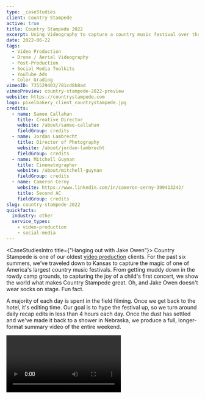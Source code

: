 ```yaml
---
type: _caseStudies
client: Country Stampede
active: true
title: Country Stampede 2022
excerpt: Using Videography to capture a country music festival over three days to help drive ticket sale conversions on Instagram.
date: 2022-06-22
tags:
  - Video Production
  - Drone / Aerial Videography
  - Post-Production
  - Social Media Toolkits
  - YouTube Ads
  - Color Grading
vimeoID: 735529403/781cd8b8ad
vimeoPreview: country-stampede-2022-preview
website: https://countrystampede.com
logo: pixelbakery_client_countrystampede.jpg
credits:
  - name: Samee Callahan
    title: Creative Director
    website: /about/samee-callahan
    fieldGroup: credits
  - name: Jordan Lambrecht
    title: Director of Photography
    website: /about/jordan-lambrecht
    fieldGroup: credits
  - name: Mitchell Guynan
    title: Cinematographer
    website: /about/mitchell-guynan
    fieldGroup: credits
  - name: Cameron Cerny
    website: https://www.linkedin.com/in/cameron-cerny-399413242/
    title: Second AC
    fieldGroup: credits
slug: country-stampede-2022
quickfacts:
  industry: other
  service_types:
    - video-production
    - social-media
---
```

<CaseStudiesIntro title={"Hanging out with Jake Owen"}>
Country Stampede is one of our oldest [video production](/services/video-production) clients. For the past six summers, we've traveled down to Kansas to capture the magic of one of America's largest country music festivals. From getting muddy down in the rowdy camp grounds, to capturing the joy of a child's first concert, we show the world what makes Country Stampede great. Oh, and Jake Owen doesn't wear socks on stage. Fun fact.

A majority of each day is spent in the field filming. Once we get back to the hotel, it's editing time. Our goal is to hype the festival up, so we turn around daily recap edits in less than 4 hours each day. Once the dust has settled and we've made it back to a shower in Nebraska, we produce a full, longer-format summary video of the entire weekend.

</CaseStudiesIntro>
<InnerWrapper>
     <Video url='https://vimeo.com/730382007/b22254470e     ' title='Day 01 Recap'/>
     <Video url='https://vimeo.com/730618411/e930e150bc' title='Day 02 Recap'/>
     <Video url='https://vimeo.com/731902960/c272b76b23' title='Day 03 Recap'/>

</InnerWrapper>